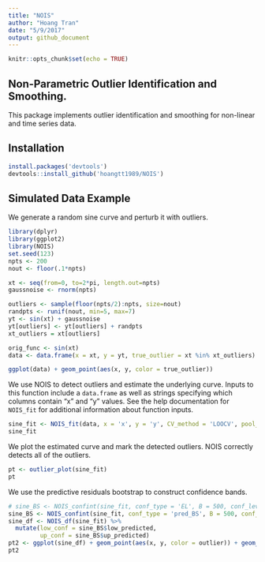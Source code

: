 ```yaml
---
title: "NOIS"
author: "Hoang Tran"
date: "5/9/2017"
output: github_document
---
```


```r
knitr::opts_chunk$set(echo = TRUE)

```

## Non-Parametric Outlier Identification and Smoothing.

This package implements outlier identification and smoothing for non-linear and time series data.

## Installation

```r
install.packages('devtools')
devtools::install_github('hoangtt1989/NOIS')
```


## Simulated Data Example

We generate a random sine curve and perturb it with outliers.

```r
library(dplyr)
library(ggplot2)
library(NOIS)
set.seed(123)
npts <- 200
nout <- floor(.1*npts)

xt <- seq(from=0, to=2*pi, length.out=npts)
gaussnoise <- rnorm(npts)

outliers <- sample(floor(npts/2):npts, size=nout)
randpts <- runif(nout, min=5, max=7)
yt <- sin(xt) + gaussnoise
yt[outliers] <- yt[outliers] + randpts
xt_outliers = xt[outliers]

orig_func <- sin(xt)
data <- data.frame(x = xt, y = yt, true_outlier = xt %in% xt_outliers)

ggplot(data) + geom_point(aes(x, y, color = true_outlier))
```

We use NOIS to detect outliers and estimate the underlying curve. Inputs to this function include a `data.frame` as well as strings specifying which columns contain "x" and "y" values. See the help documentation for `NOIS_fit` for additional information about function inputs.

```r
sine_fit <- NOIS_fit(data, x = 'x', y = 'y', CV_method = 'LOOCV', pool_q = nout)
sine_fit
```

We plot the estimated curve and mark the detected outliers. NOIS correctly detects all of the outliers.

```r
pt <- outlier_plot(sine_fit)
pt
```

We use the predictive residuals bootstrap to construct confidence bands.

```r
# sine_BS <- NOIS_confint(sine_fit, conf_type = 'EL', B = 500, conf_level = .05)
sine_BS <- NOIS_confint(sine_fit, conf_type = 'pred_BS', B = 500, conf_level = .05)
sine_df <- NOIS_df(sine_fit) %>%
  mutate(low_conf = sine_BS$low_predicted,
         up_conf = sine_BS$up_predicted)
pt2 <- ggplot(sine_df) + geom_point(aes(x, y, color = outlier)) + geom_line(aes(x, bias_fit)) + geom_ribbon(aes(x = x, ymin = low_conf, ymax = up_conf), alpha = .5)
pt2
```
